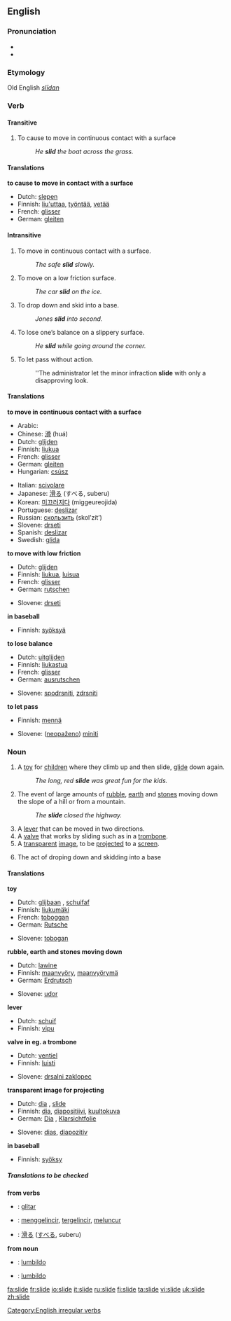 ==English==

===Pronunciation===
*{{IPA|/slaɪd/}}
*{{rhymes|aɪd}}

===Etymology===
Old English ''[[slīdan]]''

===Verb===
{{en-verb|slides|sliding|slid}}

====Transitive====
# To cause to move in continuous contact with a surface
#: ''He '''slid''' the boat across the grass.''

====Translations====
'''to cause to move in contact with a surface'''
{{top}}
*Dutch: [[slepen]]
*Finnish: [[liu'uttaa]], [[työntää]], [[vetää]]
*French: [[glisser]]
*German: [[gleiten]]
{{mid}}
{{bottom}}

====Intransitive====
# To move in continuous contact with a surface.
#: ''The safe '''slid''' slowly.''
# To move on a low friction surface.
#: ''The car '''slid''' on the ice.''
#{{baseball}} To drop down and skid into a base.
#: ''Jones '''slid''' into second.''
# To lose one’s balance on a slippery surface.
#: ''He '''slid''' while going around the corner.''
# To let pass without action.
#: ''The administrator let the minor infraction '''slide''' with only a disapproving look.

====Translations====
'''to move in continuous contact with a surface'''
{{top}}
*Arabic: {{ARchar|[[انزلق]]}} {{IPAchar|(’inzálaqa)}}
*Chinese: [[滑]] (huá)
*Dutch: [[glijden]]
*Finnish: [[liukua]]
*French: [[glisser]]
*German: [[gleiten]]
*Hungarian: [[csúsz]]
{{mid}}
*Italian: [[scivolare]]
*Japanese: [[滑る]] (すべる, suberu)
*Korean: [[미끄러지다]] (miggeureojida)
*Portuguese: [[deslizar]]
*Russian: [[скользить]] (skol’zít’)
*Slovene: [[drseti]]
*Spanish: [[deslizar]]
*Swedish: [[glida]]
{{bottom}}

'''to move with low friction'''
{{top}}
*Dutch: [[glijden]]
*Finnish: [[liukua]], [[luisua]]
*French: [[glisser]]
*German: [[rutschen]]
{{mid}}
*Slovene: [[drseti]]
{{bottom}}

'''in baseball'''
{{top}}
*Finnish: [[syöksyä]]
{{mid}}
{{bottom}}

'''to lose balance'''
{{top}}
*Dutch: [[uitglijden]]
*Finnish: [[liukastua]]
*French: [[glisser]]
*German: [[ausrutschen]]
{{mid}}
*Slovene: [[spodrsniti]], [[zdrsniti]]
{{bottom}}

'''to let pass'''
{{top}}
*Finnish: [[mennä]]
{{mid}}
*Slovene: ([[neopaženo]]) [[miniti]]
{{bottom}}

===Noun===
{{en-noun}}

# A [[toy]] for [[child]]ren where they climb up and then slide, [[glide]] down again.
#: ''The long, red '''slide''' was great fun for the kids.''
# The event of large amounts of [[rubble]], [[earth]] and [[stones]] moving down the slope of a hill or from a mountain.
#: ''The '''slide''' closed the highway.''
# A [[lever]] that can be moved in two directions.
# A [[valve]] that works by sliding such as in a [[trombone]].
# A [[transparent]] [[image]], to be [[project]]ed to a [[screen]].
# {{baseball}} The act of droping down and skidding into a base

====Translations====
'''toy'''
{{top}}
*Dutch: [[glijbaan]] {{f}}, [[schuifaf]] {{f}}
*Finnish: [[liukumäki]]
*French: [[toboggan]] {{m}}
*German: [[Rutsche]] {{f}}
{{mid}}
*Slovene: [[tobogan]]
{{bottom}}

'''rubble, earth and stones moving down'''
{{top}}
*Dutch: [[lawine]] {{f}}
*Finnish: [[maanvyöry]], [[maanvyörymä]]
*German: [[Erdrutsch]] {{m}}
{{mid}}
*Slovene: [[udor]]
{{bottom}}

'''lever'''
{{top}}
*Dutch: [[schuif]] {{f}}
*Finnish: [[vipu]]
{{mid}}
{{bottom}}

'''valve in eg. a trombone'''
{{top}}
*Dutch: [[ventiel]] {{n}}
*Finnish: [[luisti]]
{{mid}}
*Slovene: [[drsalni zaklopec]]
{{bottom}}

'''transparent image for projecting'''
{{top}}
*Dutch: [[dia]] {{m}}, [[slide]] {{m}}
*Finnish: [[dia]], [[diapositiivi]], [[kuultokuva]]
*German: [[Dia]] {{n}}, [[Klarsichtfolie]] {{f}}
{{mid}}
*Slovene: [[dias]], [[diapozitiv]]
{{bottom}}

'''in baseball'''
{{top}}
*Finnish: [[syöksy]]
{{mid}}
{{bottom}}

=====Translations to be checked=====
{{checktrans}}

'''from verbs'''
*{{ttbc|Ido}}: [[glitar]]
*{{ttbc|Indonesian}}: [[gelincir|menggelincir]], [[gelincir|tergelincir]], [[luncur|meluncur]]
*{{ttbc|Japanese}}: [[滑る]] ([[すべる]], suberu)

'''from noun'''
*{{ttbc|Esperanto}}: [[lumbildo]]
*{{ttbc|Ido}}: [[lumbildo]]

[[Category:English irregular verbs]]

[[fa:slide]]
[[fr:slide]]
[[io:slide]]
[[it:slide]]
[[ru:slide]]
[[fi:slide]]
[[ta:slide]]
[[vi:slide]]
[[uk:slide]]
[[zh:slide]]